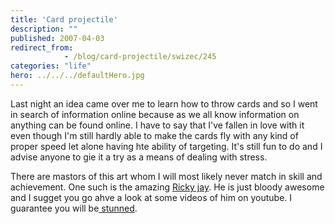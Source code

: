 ```yaml
---
title: 'Card projectile'
description: ""
published: 2007-04-03
redirect_from: 
            - /blog/card-projectile/swizec/245
categories: "life"
hero: ../../../defaultHero.jpg
---
```

Last night an idea came over me to learn how to throw cards and so I went in search of information online because as we all know information on anything can be found online. I have to say that I&#x27;ve fallen in love with it even though I&#x27;m still hardly able to make the cards fly with any kind of proper speed let alone having hte ability of targeting. It&#x27;s still fun to do and I advise anyone to gie it a try as a means of dealing with stress.

There are mastors of this art whom I will most likely never match in skill and achievement. One such is the amazing [Ricky jay](http://www.rickyjay.com/). He is just bloody awesome and I sugget you go ahve a look at some videos of him on youtube. I guarantee you will be[ stunned](http://youtube.com/watch?v=HFAzKv8_XF4).
